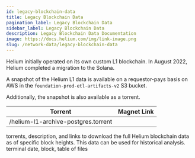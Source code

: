 ```yaml
---
id: legacy-blockchain-data
title: Legacy Blockchain Data
pagination_label: Legacy Blockchain Data
sidebar_label: Legacy Blockchain Data
description: Legacy Blockchain Data Documentation
image: https://docs.helium.com/img/link-image.png
slug: /network-data/legacy-blockchain-data
---
```



Helium initially operated on its own custom L1 blockchain. In August 2022, Helium completed a
migration to the Solana.

A snapshot of the Helium L1 data is available on a requestor-pays basis on AWS in the
`foundation-prod-etl-artifacts-v2` S3 bucket.

Additionally, the snapshot is also available as a torrent.

|Torrent |Magnet Link|
|--------|-----------|
|/helium-l1-archive-postgres.torrent|

torrents, description, and links to download the full Helium blockchain data as of specific block
heights. This data can be used for historical analysis. terminal date, block, table of files
